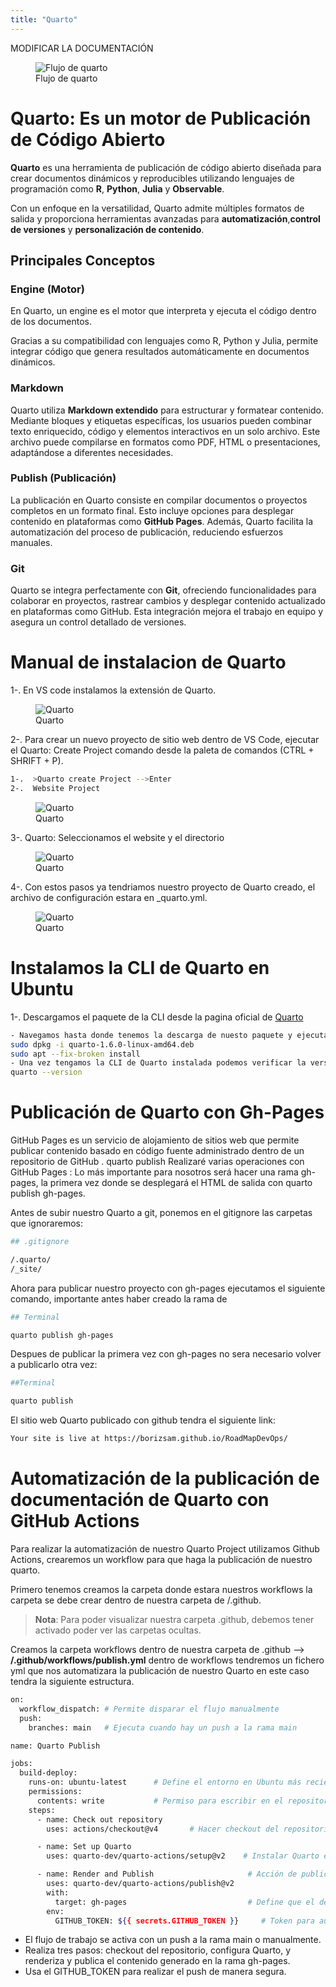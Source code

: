 ```yaml
---
title: "Quarto"
---
```

::: callout
MODIFICAR LA DOCUMENTACIÓN
:::

![Flujo de quarto](https://carpentries-incubator.github.io/reproducible-publications-quarto/fig/03-qmd-workflow.png "Flujo de quarto")

# Quarto: Es un motor de Publicación de Código Abierto

**Quarto** es una herramienta de publicación de código abierto diseñada para crear documentos dinámicos y reproducibles utilizando lenguajes de programación como **R**, **Python**, **Julia** y **Observable**. 

Con un enfoque en la versatilidad, Quarto admite múltiples formatos de salida y proporciona herramientas avanzadas para **automatización**,**control de versiones** y **personalización de contenido**.

## Principales Conceptos

### **Engine (Motor)** 

En Quarto, un engine es el motor que interpreta y ejecuta el código dentro de los documentos. 

Gracias a su compatibilidad con lenguajes como R, Python y Julia, permite integrar código que genera resultados automáticamente en documentos dinámicos. 

### **Markdown** 
Quarto utiliza **Markdown extendido** para estructurar y formatear contenido. Mediante bloques y etiquetas específicas, los usuarios pueden combinar texto enriquecido, código y elementos interactivos en un solo archivo. Este archivo puede compilarse en formatos como PDF, HTML o presentaciones, adaptándose a diferentes necesidades. 

### **Publish (Publicación)** 

La publicación en Quarto consiste en compilar documentos o proyectos completos en un formato final. Esto incluye opciones para desplegar contenido en plataformas como **GitHub Pages**. Además, Quarto facilita la automatización del proceso de publicación, reduciendo esfuerzos manuales.

### **Git** 
 
 Quarto se integra perfectamente con **Git**, ofreciendo funcionalidades para colaborar en proyectos, rastrear cambios y desplegar contenido actualizado en plataformas como GitHub. Esta integración mejora el trabajo en equipo y asegura un control detallado de versiones. 

# Manual de instalacion de Quarto

1-. En VS code instalamos la extensión de Quarto.

![Quarto](https://albertprofe.dev/images/markup/quartoextension.png)

2-. Para crear un nuevo proyecto de sitio web dentro de VS Code, ejecutar el Quarto: Create Project comando desde la paleta de comandos (CTRL + SHRIFT + P).

```bash
1-.  >Quarto create Project -->Enter
2-.  Website Project
```
![Quarto](https://quarto.org/docs/websites/images/vscode-create-project-command.png)

3-. Quarto: Seleccionamos el website y el directorio

![Quarto](https://quarto.org/docs/websites/images/vscode-create-project-website.png)

4-. Con estos pasos ya tendriamos nuestro proyecto de Quarto creado, el archivo de configuración estara en _quarto.yml.

![Quarto](https://quarto.org/docs/websites/images/vscode-create-project-render.png)

# Instalamos la CLI de Quarto en Ubuntu

1-. Descargamos el paquete de la CLI desde la pagina oficial de [Quarto](https://quarto.org/docs/get-started/)

```bash 
- Navegamos hasta donde tenemos la descarga de nuesto paquete y ejecutamos los siguientes comandos:
sudo dpkg -i quarto-1.6.0-linux-amd64.deb
sudo apt --fix-broken install
- Una vez tengamos la CLI de Quarto instalada podemos verificar la version de la CLI de Quarto con el siguiente comando:
quarto --version
```
# Publicación de Quarto con Gh-Pages
GitHub Pages es un servicio de alojamiento de sitios web que permite publicar contenido basado en código fuente administrado dentro de un repositorio de GitHub .
quarto publish Realizaré varias operaciones con GitHub Pages :
Lo más importante para nosotros será hacer una rama gh-pages,
la primera vez donde se desplegará el HTML de salida con quarto publish gh-pages.

Antes de subir nuestro Quarto a git, ponemos en el gitignore las carpetas que ignoraremos:

```bash
## .gitignore

/.quarto/
/_site/
```
Ahora para publicar nuestro proyecto con gh-pages ejecutamos el siguiente comando, importante antes haber creado la rama de 

```bash
## Terminal

quarto publish gh-pages
```
Despues de publicar la primera vez con gh-pages no sera necesario volver a publicarlo otra vez:
```bash
##Terminal

quarto publish 
```
El sitio web Quarto publicado con github tendra el siguiente link:
```bash
Your site is live at https://borizsam.github.io/RoadMapDevOps/
```
# Automatización de la publicación de documentación de Quarto con GitHub Actions

Para realizar la automatización de nuestro Quarto Project utilizamos Github Actions, crearemos un workflow para que haga la publicación de nuestro quarto.

Primero tenemos creamos la carpeta donde estara nuestros workflows la carpeta se debe crear dentro de nuestra carpeta de /.github.

> **Nota**: Para poder visualizar nuestra carpeta .github, debemos tener activado poder ver las carpetas ocultas.

Creamos la carpeta workflows dentro de nuestra carpeta de .github --> **/.github/workflows/publish.yml**
dentro de workflows tendremos un fichero yml que nos automatizara la publicación de nuestro Quarto en este caso tendra la siguiente estructura.

```bash
on:
  workflow_dispatch: # Permite disparar el flujo manualmente
  push:
    branches: main   # Ejecuta cuando hay un push a la rama main

name: Quarto Publish

jobs:
  build-deploy:
    runs-on: ubuntu-latest      # Define el entorno en Ubuntu más reciente
    permissions:
      contents: write           # Permiso para escribir en el repositorio (necesario para push)
    steps:
      - name: Check out repository
        uses: actions/checkout@v4       # Hacer checkout del repositorio

      - name: Set up Quarto
        uses: quarto-dev/quarto-actions/setup@v2    # Instalar Quarto en el entorno

      - name: Render and Publish                     # Acción de publicación de Quarto
        uses: quarto-dev/quarto-actions/publish@v2
        with:
          target: gh-pages                           # Define que el destino es la rama gh-pages
        env:
          GITHUB_TOKEN: ${{ secrets.GITHUB_TOKEN }}     # Token para autenticación

```

- El flujo de trabajo se activa con un push a la rama main o manualmente.
- Realiza tres pasos: checkout del repositorio, configura Quarto, y renderiza y publica el contenido generado en la rama gh-pages.
- Usa el GITHUB_TOKEN para realizar el push de manera segura.
